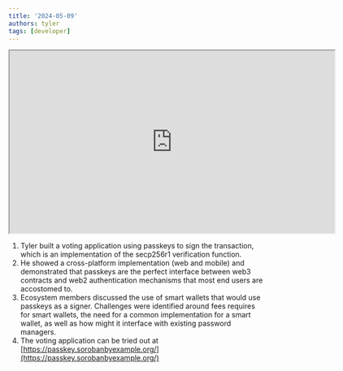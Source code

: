 ```yaml
---
title: '2024-05-09'
authors: tyler
tags: [developer]
---
```


<iframe
  src="https://drive.google.com/file/d/1PvA8cxInSfRjmewJbILhgpZYv4CBExZv/preview"
  width="640"
  height="360"
  allow="autoplay"
></iframe>

1. Tyler built a voting application using passkeys to sign the transaction, which is an implementation of the secp256r1 verification function.
2. He showed a cross-platform implementation (web and mobile) and demonstrated that passkeys are the perfect interface between web3 contracts and web2 authentication mechanisms that most end users are accostomed to.
3. Ecosystem members discussed the use of smart wallets that would use passkeys as a signer. Challenges were identified around fees requires for smart wallets, the need for a common implementation for a smart wallet, as well as how might it interface with existing password managers.  
4. The voting application can be tried out at [https://passkey.sorobanbyexample.org/](https://passkey.sorobanbyexample.org/)
